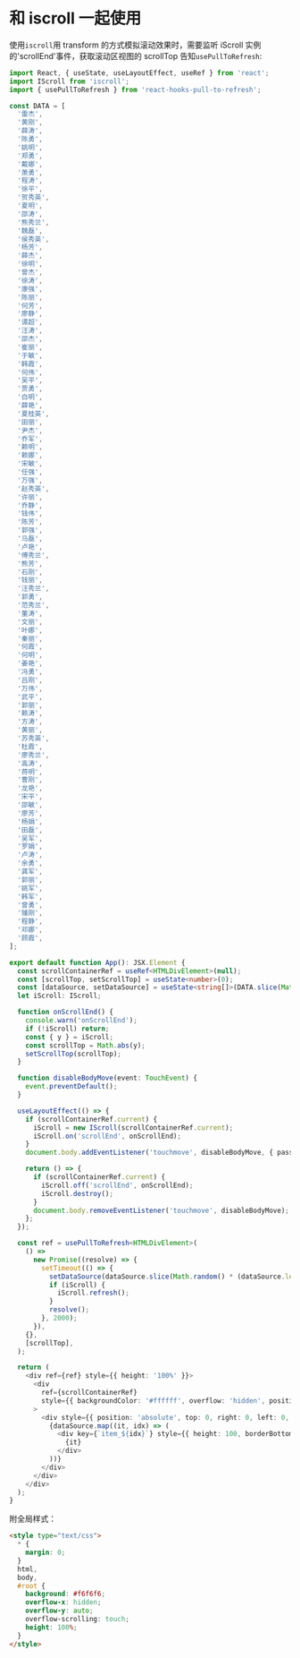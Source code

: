 
<Meta title="Usage|和iscroll一起使用" />

# 和 iscroll 一起使用

使用`iscroll`用 transform 的方式模拟滚动效果时，需要监听 iScroll 实例的'scrollEnd'事件，获取滚动区视图的 scrollTop 告知`usePullToRefresh`:

```typescript
import React, { useState, useLayoutEffect, useRef } from 'react';
import IScroll from 'iscroll';
import { usePullToRefresh } from 'react-hooks-pull-to-refresh';

const DATA = [
  '雷杰',
  '黄刚',
  '薛涛',
  '陈勇',
  '姚明',
  '郑勇',
  '戴娜',
  '萧勇',
  '程涛',
  '徐平',
  '贺秀英',
  '夏明',
  '邵涛',
  '熊秀兰',
  '魏磊',
  '侯秀英',
  '杨芳',
  '薛杰',
  '徐明',
  '曾杰',
  '徐涛',
  '康强',
  '陈丽',
  '何芳',
  '廖静',
  '谭超',
  '汪涛',
  '邵杰',
  '崔丽',
  '于敏',
  '韩霞',
  '何伟',
  '吴平',
  '贾勇',
  '白明',
  '薛艳',
  '夏桂英',
  '田丽',
  '尹杰',
  '乔军',
  '赖明',
  '赖娜',
  '宋敏',
  '任强',
  '万强',
  '赵秀英',
  '许丽',
  '乔静',
  '钱伟',
  '陈芳',
  '郭强',
  '马磊',
  '卢艳',
  '傅秀兰',
  '熊芳',
  '石刚',
  '钱丽',
  '汪秀兰',
  '郭勇',
  '范秀兰',
  '董涛',
  '文丽',
  '叶娜',
  '秦丽',
  '何霞',
  '何明',
  '姜艳',
  '冯勇',
  '吕刚',
  '万伟',
  '武平',
  '郭丽',
  '赖涛',
  '方涛',
  '黄丽',
  '苏秀英',
  '杜霞',
  '廖秀兰',
  '高涛',
  '蒋明',
  '曹刚',
  '龙艳',
  '宋平',
  '邵敏',
  '廖芳',
  '杨娟',
  '田磊',
  '吴军',
  '罗娟',
  '卢涛',
  '余勇',
  '龚军',
  '郭丽',
  '姚军',
  '韩军',
  '曾勇',
  '锺刚',
  '程静',
  '邓娜',
  '顾霞',
];

export default function App(): JSX.Element {
  const scrollContainerRef = useRef<HTMLDivElement>(null);
  const [scrollTop, setScrollTop] = useState<number>(0);
  const [dataSource, setDataSource] = useState<string[]>(DATA.slice(Math.random() * (DATA.length - 1)));
  let iScroll: IScroll;

  function onScrollEnd() {
    console.warn('onScrollEnd');
    if (!iScroll) return;
    const { y } = iScroll;
    const scrollTop = Math.abs(y);
    setScrollTop(scrollTop);
  }

  function disableBodyMove(event: TouchEvent) {
    event.preventDefault();
  }

  useLayoutEffect(() => {
    if (scrollContainerRef.current) {
      iScroll = new IScroll(scrollContainerRef.current);
      iScroll.on('scrollEnd', onScrollEnd);
    }
    document.body.addEventListener('touchmove', disableBodyMove, { passive: false });

    return () => {
      if (scrollContainerRef.current) {
        iScroll.off('scrollEnd', onScrollEnd);
        iScroll.destroy();
      }
      document.body.removeEventListener('touchmove', disableBodyMove);
    };
  });

  const ref = usePullToRefresh<HTMLDivElement>(
    () =>
      new Promise((resolve) => {
        setTimeout(() => {
          setDataSource(dataSource.slice(Math.random() * (dataSource.length - 1)));
          if (iScroll) {
            iScroll.refresh();
          }
          resolve();
        }, 2000);
      }),
    {},
    [scrollTop],
  );

  return (
    <div ref={ref} style={{ height: '100%' }}>
      <div
        ref={scrollContainerRef}
        style={{ backgroundColor: '#ffffff', overflow: 'hidden', position: 'relative', height: '100%' }}
      >
        <div style={{ position: 'absolute', top: 0, right: 0, left: 0, width: '100%', height: 'auto' }}>
          {dataSource.map((it, idx) => (
            <div key={`item_${idx}`} style={{ height: 100, borderBottom: '1px solid #dcdcdc' }}>
              {it}
            </div>
          ))}
        </div>
      </div>
    </div>
  );
}
```

附全局样式：

```html
<style type="text/css">
  * {
    margin: 0;
  }
  html,
  body,
  #root {
    background: #f6f6f6;
    overflow-x: hidden;
    overflow-y: auto;
    overflow-scrolling: touch;
    height: 100%;
  }
</style>
```
